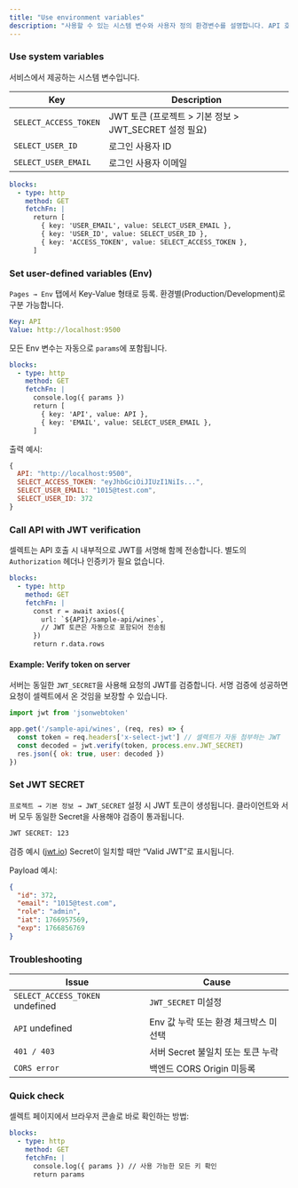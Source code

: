 ```yaml
---
title: "Use environment variables"
description: "사용할 수 있는 시스템 변수와 사용자 정의 환경변수를 설명합니다. API 호출·인증에 활용할 수 있습니다."
---
```


### Use system variables

서비스에서 제공하는 시스템 변수입니다.

| Key                   | Description                                |
| --------------------- | ------------------------------------------ |
| `SELECT_ACCESS_TOKEN` | JWT 토큰 (프로젝트 \> 기본 정보 \> JWT_SECRET 설정 필요) |
| `SELECT_USER_ID`      | 로그인 사용자 ID                                 |
| `SELECT_USER_EMAIL`   | 로그인 사용자 이메일                                |

```yaml
blocks:
  - type: http
    method: GET
    fetchFn: |
      return [
        { key: 'USER_EMAIL', value: SELECT_USER_EMAIL },
        { key: 'USER_ID', value: SELECT_USER_ID },
        { key: 'ACCESS_TOKEN', value: SELECT_ACCESS_TOKEN },
      ]
```

### Set user-defined variables (Env)

`Pages → Env` 탭에서 Key-Value 형태로 등록. 환경별(Production/Development)로 구분 가능합니다.

```yaml
Key: API
Value: http://localhost:9500
```

모든 Env 변수는 자동으로 `params`에 포함됩니다.

```yaml
blocks:
  - type: http
    method: GET
    fetchFn: |
      console.log({ params })
      return [
        { key: 'API', value: API },
        { key: 'EMAIL', value: SELECT_USER_EMAIL },
      ]
```

출력 예시:

```js
{
  API: "http://localhost:9500",
  SELECT_ACCESS_TOKEN: "eyJhbGciOiJIUzI1NiIs...",
  SELECT_USER_EMAIL: "1015@test.com",
  SELECT_USER_ID: 372
}
```

<!-- ### Call API with Token -->

### Call API with JWT verification

셀렉트는 API 호출 시 내부적으로 JWT를 서명해 함께 전송합니다. 별도의 `Authorization` 헤더나 인증키가 필요 없습니다.

```yaml
blocks:
  - type: http
    method: GET
    fetchFn: |
      const r = await axios({
        url: `${API}/sample-api/wines`,
        // JWT 토큰은 자동으로 포함되어 전송됨
      })
      return r.data.rows
```

#### Example: Verify token on server

서버는 동일한 `JWT_SECRET`을 사용해 요청의 JWT를 검증합니다. 서명 검증에 성공하면 요청이 셀렉트에서 온 것임을 보장할 수 있습니다.

```js
import jwt from 'jsonwebtoken'

app.get('/sample-api/wines', (req, res) => {
  const token = req.headers['x-select-jwt'] // 셀렉트가 자동 첨부하는 JWT
  const decoded = jwt.verify(token, process.env.JWT_SECRET)
  res.json({ ok: true, user: decoded })
})
```

### Set JWT SECRET

`프로젝트 → 기본 정보 → JWT_SECRET` 설정 시 JWT 토큰이 생성됩니다. 클라이언트와 서버 모두 동일한 Secret을 사용해야 검증이 통과됩니다.

```txt
JWT SECRET: 123
```

검증 예시 ([jwt.io](https://jwt.io)) Secret이 일치할 때만 “Valid JWT”로 표시됩니다.

Payload 예시:

```json
{
  "id": 372,
  "email": "1015@test.com",
  "role": "admin",
  "iat": 1766957569,
  "exp": 1766856769
}
```

### Troubleshooting

| Issue                           | Cause                   |
| ------------------------------- | ----------------------- |
| `SELECT_ACCESS_TOKEN` undefined | `JWT_SECRET` 미설정        |
| `API` undefined                 | Env 값 누락 또는 환경 체크박스 미선택 |
| `401 / 403`                     | 서버 Secret 불일치 또는 토큰 누락  |
| `CORS error`                    | 백엔드 CORS Origin 미등록     |

### Quick check

셀렉트 페이지에서 브라우저 콘솔로 바로 확인하는 방법:

```yaml
blocks:
  - type: http
    method: GET
    fetchFn: |
      console.log({ params }) // 사용 가능한 모든 키 확인
      return params
```